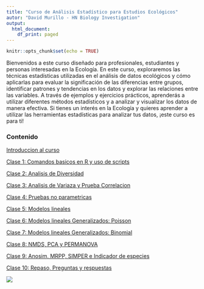 ---
title: "Curso de Análisis Estadístico para Estudios Ecológicos"
autor: "David Murillo - HN Biology Investigation"
output:
  html_document:
    df_print: paged
---

```{r setup, include=FALSE}
knitr::opts_chunk$set(echo = TRUE)
```


Bienvenidos a este curso diseñado para profesionales, estudiantes y personas interesadas en la Ecología. En este curso, exploraremos las técnicas estadísticas utilizadas en el análisis de datos ecológicos y cómo aplicarlas para evaluar la significación de las diferencias entre grupos, identificar patrones y tendencias en los datos y explorar las relaciones entre las variables. A través de ejemplos y ejercicios prácticos, aprenderás a utilizar diferentes métodos estadísticos y a analizar y visualizar los datos de manera efectiva. Si tienes un interés en la Ecología y quieres aprender a utilizar las herramientas estadísticas para analizar tus datos, ¡este curso es para ti!

### Contenido


[Introduccion al curso](Introduccion.html)

[Clase 1: Comandos basicos en R y uso de scripts](Clase1.html)

[Clase 2: Analisis de Diversidad](Clase2.html)

[Clase 3: Analisis de Variaza y Prueba Correlacion](Clase3.html)

[Clase 4: Pruebas no parametricas](Clase4.html)

[Clase 5: Modelos lineales](Clase5.html)

[Clase 6: Modelos lineales Generalizados: Poisson](Clase6.html)

[Clase 7: Modelos lineales Generalizados: Binomial](Clase7.html)

[Clase 8: NMDS, PCA y PERMANOVA](Clase8.html)

[Clase 9: Anosim, MRPP, SIMPER e Indicador de especies](Clase9.html)

[Clase 10: Repaso, Preguntas y respuestas](Clase10.html)


![](imagenes/HNBI2_LOGO.jpg)







